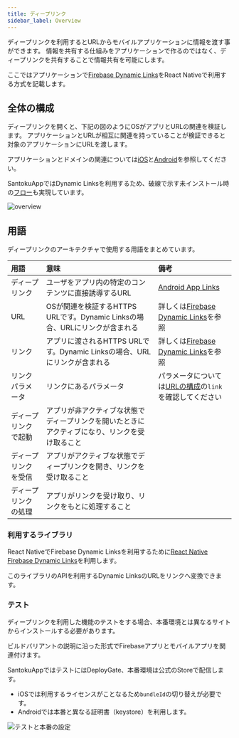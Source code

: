 ```yaml
---
title: ディープリンク
sidebar_label: Overview
---
```


ディープリンクを利用するとURLからモバイルアプリケーションに情報を渡す事ができます。
情報を共有する仕組みをアプリケーションで作るのではなく、ディープリンクを共有することで情報共有を可能にします。

ここではアプリケーションで[Firebase Dynamic Links](https://firebase.google.com/docs/dynamic-links)をReact Nativeで利用する方式を記載します。

## 全体の構成

ディープリンクを開くと、下記の図のようにOSがアプリとURLの関連を検証します。
アプリケーションとURLが相互に関連を持っていることが検証できると対象のアプリケーションにURLを渡します。

アプリケーションとドメインの関連については[iOS](https://firebase.google.com/docs/dynamic-links/ios/receive)と[Android](https://firebase.google.com/docs/dynamic-links/android/receive)を参照してください。

SantokuAppではDynamic Linksを利用するため、破線で示す未インストール時の[フロー](https://firebase.google.com/docs/dynamic-links/operating-system-integrations)も実現しています。

![overview](./overview.drawio.png)

## 用語

ディープリンクのアーキテクチャで使用する用語をまとめています。

|用語|意味|備考|
|:--|:--|:--|
|ディープリンク|ユーザをアプリ内の特定のコンテンツに直接誘導するURL|[Android App Links](https://developer.android.com/training/app-links)|
|URL|OSが関連を検証するHTTPS URLです。Dynamic Linksの場合、URLにリンクが含まれる|詳しくは[Firebase Dynamic Links](https://firebase.google.com/docs/dynamic-links/create-manually)を参照|
|リンク|アプリに渡されるHTTPS URLです。Dynamic Linksの場合、URLにリンクが含まれる|詳しくは[Firebase Dynamic Links](https://firebase.google.com/docs/dynamic-links/create-manually)を参照|
|リンクパラメータ|リンクにあるパラメータ|パラメータについては[URLの構成](./create-deep-link.mdx#URLの構成)の`link`を確認してください|
|ディープリンクで起動|アプリが非アクティブな状態でディープリンクを開いたときにアクティブになり、リンクを受け取ること||
|ディープリンクを受信|アプリがアクティブな状態でディープリンクを開き、リンクを受け取ること||
|ディープリンクの処理|アプリがリンクを受け取り、リンクをもとに処理すること||

### 利用するライブラリ

React NativeでFirebase Dynamic Linksを利用するために[React Native Firebase Dynamic Links](https://rnfirebase.io/dynamic-links/usage)を利用します。

このライブラリのAPIを利用するDynamic LinksのURLをリンクへ変換できます。

### テスト

ディープリンクを利用した機能のテストをする場合、本番環境とは異なるサイトからインストールする必要があります。

ビルドバリアントの説明に沿った形式でFirebaseアプリとモバイルアプリを関連付けます。

SantokuAppではテストにはDeployGate、本番環境は公式のStoreで配信します。

- iOSでは利用するライセンスがことなるため`bundleId`の切り替えが必要です。
- Androidでは本番と異なる証明書（keystore）を利用します。

![テストと本番の設定](./test-setting.drawio.png)
